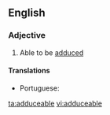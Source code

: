 ==English==

===Adjective===
{{en-adj}}
# Able to be [[adduced]]

====Translations====
{{trans-top|able to be adduced}}
* Portuguese: {{t|pt|aduzível}}
{{trans-mid}}
{{trans-bottom}}

[[ta:adduceable]]
[[vi:adduceable]]